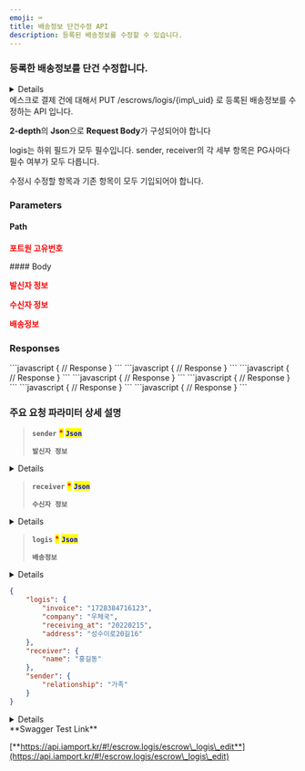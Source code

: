 ```yaml
---
emoji: ⌨
title: 배송정보 단건수정 API
description: 등록된 배송정보를 수정할 수 있습니다.
---
```





### 등록한 배송정보를 단건 수정합니다.

<Details>
<p slot="summary"><strong>지원되는 PG사 확인하기</strong></p>

* KG이니시스
* NHN KCP
* 페이조아(다우)

</Details>

<Swagger method="put" path="/escrows/logis/{imp_uid}" baseUrl="https://api.iamport.kr" summary="배송정보 단건 수정">
<SwaggerDescription>
에스크로 결제 건에 대해서 PUT /escrows/logis/{imp\_uid} 로 등록된 배송정보를 수정하는 API 입니다.

**2-depth**의 **Json**으로 **Request Body**가 구성되어야 합니다

logis는 하위 필드가 모두 필수입니다. sender, receiver의 각 세부 항목은 PG사마다 필수 여부가 모두 다릅니다.

수정시 수정할 항목과 기존 항목이 모두 기입되어야 합니다.

</SwaggerDescription>

### Parameters

#### Path

<SwaggerParameter name="imp_uid" type="String" required="true">
<mark style="color:red;">

**포트원 고유번호**

</mark>

</SwaggerParameter>
#### Body

<SwaggerParameter name="sender" type="json" required="true">
<mark style="color:red;">

**발신자 정보**

</mark>

</SwaggerParameter>
<SwaggerParameter name="receiver" type="json" required="true">
<mark style="color:red;">

**수신자 정보**

</mark>

</SwaggerParameter>
<SwaggerParameter name="logis" type="json" required="true">
<mark style="color:red;">

**배송정보**

</mark>

</SwaggerParameter>


### Responses

<SwaggerResponse status="200: OK" description="성공">
```javascript
{
    // Response
}
```

</SwaggerResponse>

<SwaggerResponse status="400: Bad Request" description="필수 파라미터가 누락되거나 (PG사별로 필수 여부가 다를 수 있음), 지원하는 않는 PG사인 경우">
```javascript
{
    // Response
}
```

</SwaggerResponse>

<SwaggerResponse status="401: Unauthorized" description="인증 Token이 전달되지 않았거나 유효하지 않은 경우">
```javascript
{
    // Response
}
```

</SwaggerResponse>

<SwaggerResponse status="404: Not Found" description="배송정보를 수정할 거래건이 존재하지 않음">
```javascript
{
    // Response
}
```

</SwaggerResponse>

<SwaggerResponse status="405: Method Not Allowed" description="POST요청이 아닌 경우">
```javascript
{
    // Response
}
```

</SwaggerResponse>

<SwaggerResponse status="409: Conflict" description="해당거래건은 배송정보를 수정할 수 없는 경우">
```javascript
{
    // Response
}
```

</SwaggerResponse>

<SwaggerResponse status="500: Internal Server Error" description="배송정보 수정 도중 오류 발생">
```javascript
{
    // Response
}
```

</SwaggerResponse>

</Swagger>

### **주요 요청 파라미터 상세 설명**

> **`sender`** <mark style="color:red;">**\***</mark> <mark style="color:blue;">**`Json`**</mark>
>
> **`발신자 정보`**

<Details>
<p slot="summary">EscrowLogisSenderAnnotation</p>

**`name (`** <mark style="color:green;">**`string`**</mark>**`, optional)`**

**`보내는분 성함(필수 : KG이니시스)`**



**`tel (`** <mark style="color:green;">**`string`**</mark>**`, optional)`**

**`보내는분 전화번호(필수 : KG이니시스)`**



**`addr (`** <mark style="color:green;">**`string`**</mark>**`, optional)`**

**`보내는분 주소(필수 : KG이니시스)`**



**`postcode (`** <mark style="color:green;">**`string`**</mark>**`, optional)`**

**`보내는분 우편번호(필수 : KG이니시스)`**



**`relationship (`** <mark style="color:green;">**`string`**</mark>**`, optional)`**

**`보내는분과의 관계(필수 : 페이조아, 예: 본인)`**

</Details>

> **`receiver`** <mark style="color:red;">**\***</mark> <mark style="color:blue;">**`Json`**</mark>
>
> **`수신자 정보`**

<Details>
<p slot="summary">EscrowLogisReceiverAnnotation</p>

**`name (`** <mark style="color:green;">**`string`**</mark>**`, optional)`**

**`받는 분 성함(필수 : KG이니시스)`**



**`tel (`** <mark style="color:green;">**`string`**</mark>**`, optional)`**

**`받는 분 전화번호(필수 : KG이니시스)`**



**`addr (`** <mark style="color:green;">**`string`**</mark>**`, optional)`**

**`받는 분 주소(필수 : KG이니시스)`**



**`postcode (`** <mark style="color:green;">**`string`**</mark>**`, optional)`**

**`받는 분 우편번호(필수 : KG이니시스)`**

</Details>

> **`logis`** <mark style="color:red;">**\***</mark> <mark style="color:blue;">**`Json`**</mark>
>
> **`배송정보`**

<Details>
<p slot="summary">EscrowLogisInfoAnnotation</p>

**`company (`** <mark style="color:green;">**`string`**</mark>**`)`**

**`택배사코드`**



**`invoice (`** <mark style="color:green;">**`string`**</mark>**`)`**

**`송장번호`**



**`sent_at (`** <mark style="color:purple;">**`integer`**</mark>**`)`**

**`발송일시 UNIX TIMESTAMP`**



**`receiving_at (string, optional)`**

**`수령일시(필수: 페이조아 / 예: YYYYMMDD)`**



**`address (`** <mark style="color:green;">**`string`**</mark>**`, optional)`**

**`발송주소(필수: 페이조아)`**

</Details>

```json title="요청 Body Sample"
{
    "logis": {
        "invoice": "1728384716123",
        "company": "우체국",
        "receiving_at": "20220215",
        "address": "성수이로20길16"
    },
    "receiver": {
        "name": "홍길동"
    },
    "sender": {
        "relationship": "가족"
    }
}
```


<Details>
<p slot="summary">Response Model Schema</p>

```json
{
  "code": 0,
  "message": "string",
  "response": {
    "company": "string",
    "invoice": "string",
    "sent_at": 0,
    "applied_at": 0
  }
}
```

</Details>

<Hint style="success">
**Swagger Test Link**

[**https://api.iamport.kr/#!/escrow.logis/escrow\_logis\_edit**](https://api.iamport.kr/#!/escrow.logis/escrow\_logis\_edit)
</Hint>
